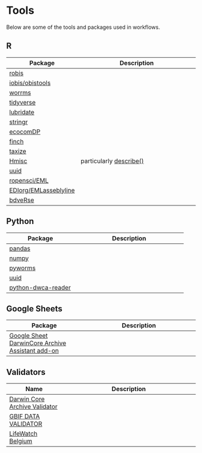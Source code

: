 # Tools
Below are some of the tools and packages used in workflows.

## R
Package | Description
-----|-------------
[robis](https://cran.r-project.org/web/packages/robis/index.html) |
[iobis/obistools](https://iobis.github.io/obistools/) |
[worrms](https://cran.r-project.org/web/packages/worrms/index.html) |
[tidyverse](https://cran.r-project.org/web/packages/tidyverse/index.html) |
[lubridate](https://cran.r-project.org/web/packages/lubridate/index.html) |
[stringr](https://cran.r-project.org/web/packages/stringr/index.html) |
[ecocomDP](https://cran.r-project.org/web/packages/ecocomDP/index.html) |
[finch](https://cran.r-project.org/web/packages/finch/index.html) |
[taxize](https://cran.r-project.org/web/packages/taxize/index.html) |
[Hmisc](https://www.rdocumentation.org/packages/Hmisc/versions/4.6-0) | particularly [describe()](https://www.rdocumentation.org/packages/Hmisc/versions/4.6-0/topics/describe)
[uuid](https://cran.r-project.org/web/packages/uuid/index.html) |
[ropensci/EML](https://docs.ropensci.org/EML/) |
[EDIorg/EMLasseblyline](https://ediorg.github.io/EMLassemblyline/) |
[bdveRse](https://bdverse.org/) |

## Python
Package | Description
--------|-------------
[pandas](https://pandas.pydata.org/) |
[numpy](https://numpy.org/) |
[pyworms](https://github.com/iobis/pyworms) |
[uuid](https://docs.python.org/3/library/uuid.html) |
[python-dwca-reader](https://python-dwca-reader.readthedocs.io/en/latest/index.html) |

## Google Sheets
Package | Description
--------|------------
[Google Sheet DarwinCore Archive Assistant add-on](https://dwcaassistant.com/) |

## Validators
Name | Description
-----|------------
[Darwin Core Archive Validator](https://tools.gbif.org/dwca-validator/) |
[GBIF DATA VALIDATOR](https://www.gbif.org/tools/data-validator) |
[LifeWatch Belgium](https://www.lifewatch.be/data-services/) |